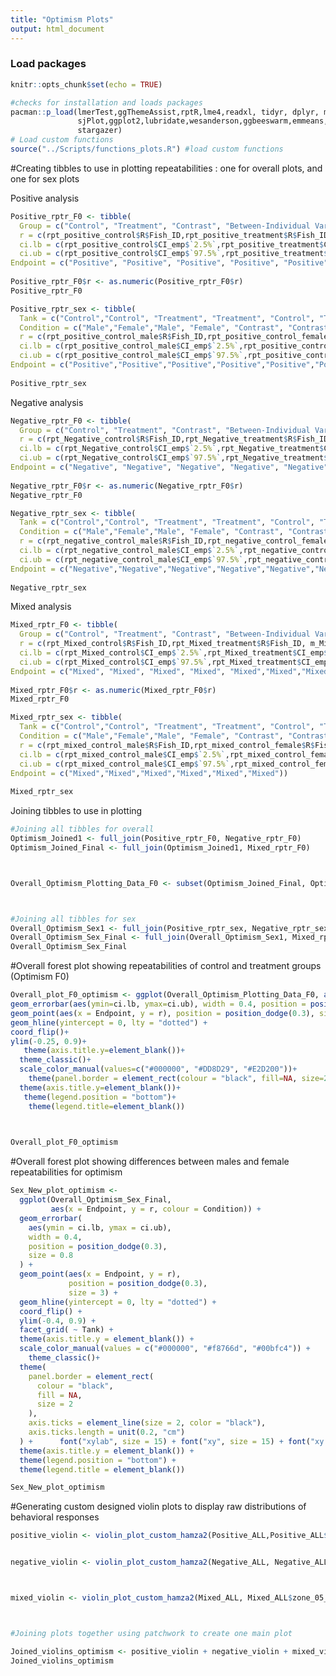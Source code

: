 ```yaml
---
title: "Optimism Plots"
output: html_document
---
```


### Load packages
```r
knitr::opts_chunk$set(echo = TRUE)

#checks for installation and loads packages
pacman::p_load(lmerTest,ggThemeAssist,rptR,lme4,readxl, tidyr, dplyr, magrittr, lubridate, stringr, purrr,
               sjPlot,ggplot2,lubridate,wesanderson,ggbeeswarm,emmeans,patchwork,viridis,nlme,Rmisc,ggpubr,
               stargazer)
# Load custom functions
source("../Scripts/functions_plots.R") #load custom functions
```

#Creating tibbles to use in plotting repeatabilities : one for overall plots, and one for sex plots

Positive analysis
```r
Positive_rptr_F0 <- tibble(
  Group = c("Control", "Treatment", "Contrast", "Between-Individual Variance (Control Group)", "Within-Individual Variance (Control Group)","Between-Individual Variance (Treatment Group)", "Within-Individual Variance (Treatment Group)"),
  r = c(rpt_positive_control$R$Fish_ID,rpt_positive_treatment$R$Fish_ID, m_positive, within_between_positive_control$R[1], within_between_positive_control$R[2],within_between_positive_treatment$R[1], within_between_positive_treatment$R[2]),
  ci.lb = c(rpt_positive_control$CI_emp$`2.5%`,rpt_positive_treatment$CI_emp$`2.5%`,-0.07, within_between_positive_control$CI_emp[1,1], within_between_positive_control$CI_emp[2,1],within_between_positive_treatment$CI_emp[1,1], within_between_positive_treatment$CI_emp[2,1]),
  ci.ub = c(rpt_positive_control$CI_emp$`97.5%`,rpt_positive_treatment$CI_emp$`97.5%`, 0.30, within_between_positive_control$CI_emp[1,2], within_between_positive_control$CI_emp[2,2],within_between_positive_treatment$CI_emp[1,2], within_between_positive_treatment$CI_emp[2,2]),
Endpoint = c("Positive", "Positive", "Positive", "Positive", "Positive","Positive","Positive"))
  
Positive_rptr_F0$r <- as.numeric(Positive_rptr_F0$r)
Positive_rptr_F0

Positive_rptr_sex <- tibble(
  Tank = c("Control","Control", "Treatment", "Treatment", "Control", "Treatment"),
  Condition = c("Male","Female","Male", "Female", "Contrast", "Contrast"),
  r = c(rpt_positive_control_male$R$Fish_ID,rpt_positive_control_female$R$Fish_ID,rpt_positive_treatment_male$R$Fish_ID,rpt_positive_treatment_female$R$Fish_ID,m_positive_control, m_positive_treatment ),
  ci.lb = c(rpt_positive_control_male$CI_emp$`2.5%`,rpt_positive_control_female$CI_emp$`2.5%`,rpt_positive_treatment_male$CI_emp$`2.5%`,rpt_positive_treatment_female$CI_emp$`2.5%`, -0.13, -0.23),
  ci.ub = c(rpt_positive_control_male$CI_emp$`97.5%`,rpt_positive_control_female$CI_emp$`97.5%`,rpt_positive_treatment_male$CI_emp$`97.5%`,rpt_positive_treatment_female$CI_emp$`97.5%`, 0.36, 0.28),
Endpoint = c("Positive","Positive","Positive","Positive","Positive","Positive"))
  
Positive_rptr_sex
```


Negative analysis
```r
Negative_rptr_F0 <- tibble(
  Group = c("Control", "Treatment", "Contrast", "Between-Individual Variance (Control Group)", "Within-Individual Variance (Control Group)","Between-Individual Variance (Treatment Group)", "Within-Individual Variance (Treatment Group)"),
  r = c(rpt_Negative_control$R$Fish_ID,rpt_Negative_treatment$R$Fish_ID, m_Negative, within_between_Negative_control$R[1], within_between_Negative_control$R[2],within_between_Negative_treatment$R[1], within_between_Negative_treatment$R[2]),
  ci.lb = c(rpt_Negative_control$CI_emp$`2.5%`,rpt_Negative_treatment$CI_emp$`2.5%`,-6.867212e-15, within_between_Negative_control$CI_emp[1,1], within_between_Negative_control$CI_emp[2,1],within_between_Negative_treatment$CI_emp[1,1], within_between_Negative_treatment$CI_emp[2,1]),
  ci.ub = c(rpt_Negative_control$CI_emp$`97.5%`,rpt_Negative_treatment$CI_emp$`97.5%`, 2.347739e-01, within_between_Negative_control$CI_emp[1,2], within_between_Negative_control$CI_emp[2,2],within_between_Negative_treatment$CI_emp[1,2], within_between_Negative_treatment$CI_emp[2,2]),
Endpoint = c("Negative", "Negative", "Negative", "Negative", "Negative","Negative","Negative"))
  
Negative_rptr_F0$r <- as.numeric(Negative_rptr_F0$r)
Negative_rptr_F0

Negative_rptr_sex <- tibble(
  Tank = c("Control","Control", "Treatment", "Treatment", "Control", "Treatment"),
  Condition = c("Male","Female","Male", "Female", "Contrast", "Contrast"),
  r = c(rpt_negative_control_male$R$Fish_ID,rpt_negative_control_female$R$Fish_ID,rpt_negative_treatment_male$R$Fish_ID,rpt_negative_treatment_female$R$Fish_ID,m_negative_control, m_negative_treatment ),
  ci.lb = c(rpt_negative_control_male$CI_emp$`2.5%`,rpt_negative_control_female$CI_emp$`2.5%`,rpt_negative_treatment_male$CI_emp$`2.5%`,rpt_negative_treatment_female$CI_emp$`2.5%`, -0.16, -0.23),
  ci.ub = c(rpt_negative_control_male$CI_emp$`97.5%`,rpt_negative_control_female$CI_emp$`97.5%`,rpt_negative_treatment_male$CI_emp$`97.5%`,rpt_negative_treatment_female$CI_emp$`97.5%`, 0.23, 0.12),
Endpoint = c("Negative","Negative","Negative","Negative","Negative","Negative"))
  
Negative_rptr_sex
```


Mixed analysis
```r
Mixed_rptr_F0 <- tibble(
  Group = c("Control", "Treatment", "Contrast", "Between-Individual Variance (Control Group)", "Within-Individual Variance (Control Group)","Between-Individual Variance (Treatment Group)", "Within-Individual Variance (Treatment Group)"),
  r = c(rpt_Mixed_control$R$Fish_ID,rpt_Mixed_treatment$R$Fish_ID, m_Mixed, within_between_Mixed_control$R[1], within_between_Mixed_control$R[2],within_between_Mixed_treatment$R[1], within_between_Mixed_treatment$R[2]),
  ci.lb = c(rpt_Mixed_control$CI_emp$`2.5%`,rpt_Mixed_treatment$CI_emp$`2.5%`,-0.14, within_between_Mixed_control$CI_emp[1,1], within_between_Mixed_control$CI_emp[2,1],within_between_Mixed_treatment$CI_emp[1,1], within_between_Mixed_treatment$CI_emp[2,1]),
  ci.ub = c(rpt_Mixed_control$CI_emp$`97.5%`,rpt_Mixed_treatment$CI_emp$`97.5%`, 0.24, within_between_Mixed_control$CI_emp[1,2], within_between_Mixed_control$CI_emp[2,2],within_between_Mixed_treatment$CI_emp[1,2], within_between_Mixed_treatment$CI_emp[2,2]),
Endpoint = c("Mixed", "Mixed", "Mixed", "Mixed", "Mixed","Mixed","Mixed"))
  
Mixed_rptr_F0$r <- as.numeric(Mixed_rptr_F0$r)
Mixed_rptr_F0

Mixed_rptr_sex <- tibble(
  Tank = c("Control","Control", "Treatment", "Treatment", "Control", "Treatment"),
  Condition = c("Male","Female","Male", "Female", "Contrast", "Contrast"),
  r = c(rpt_mixed_control_male$R$Fish_ID,rpt_mixed_control_female$R$Fish_ID,rpt_mixed_treatment_male$R$Fish_ID,rpt_mixed_treatment_female$R$Fish_ID,m_mixed_control, m_mixed_treatment ),
  ci.lb = c(rpt_mixed_control_male$CI_emp$`2.5%`,rpt_mixed_control_female$CI_emp$`2.5%`,rpt_mixed_treatment_male$CI_emp$`2.5%`,rpt_mixed_treatment_female$CI_emp$`2.5%`, -0.30, -0.23),
  ci.ub = c(rpt_mixed_control_male$CI_emp$`97.5%`,rpt_mixed_control_female$CI_emp$`97.5%`,rpt_mixed_treatment_male$CI_emp$`97.5%`,rpt_mixed_treatment_female$CI_emp$`97.5%`, 0.28, 0.30),
Endpoint = c("Mixed","Mixed","Mixed","Mixed","Mixed","Mixed"))
  
Mixed_rptr_sex
```

Joining tibbles to use in plotting 
```r

#Joining all tibbles for overall
Optimism_Joined1 <- full_join(Positive_rptr_F0, Negative_rptr_F0)
Optimism_Joined_Final <- full_join(Optimism_Joined1, Mixed_rptr_F0)



Overall_Optimism_Plotting_Data_F0 <- subset(Optimism_Joined_Final, Optimism_Joined_Final$Group %in% c("Treatment","Control","Contrast")) #Will be used for plotting just the overall repeatabilites 



#Joining all tibbles for sex
Overall_Optimism_Sex1 <- full_join(Positive_rptr_sex, Negative_rptr_sex)
Overall_Optimism_Sex_Final <- full_join(Overall_Optimism_Sex1, Mixed_rptr_sex)
Overall_Optimism_Sex_Final


```

#Overall forest plot showing repeatabilities of control and treatment groups (Optimism F0)
```r

Overall_plot_F0_optimism <- ggplot(Overall_Optimism_Plotting_Data_F0, aes(x=Endpoint, y=r, colour=Group)) +
geom_errorbar(aes(ymin=ci.lb, ymax=ci.ub), width = 0.4, position = position_dodge(0.3), size=0.8) +
geom_point(aes(x = Endpoint, y = r), position = position_dodge(0.3), size=3)+
geom_hline(yintercept = 0, lty = "dotted") +
coord_flip()+
ylim(-0.25, 0.9)+
   theme(axis.title.y=element_blank())+
  theme_classic()+
  scale_color_manual(values=c("#000000", "#DD8D29", "#E2D200"))+
    theme(panel.border = element_rect(colour = "black", fill=NA, size=2),axis.ticks = element_line(size=2,color="black"),axis.ticks.length=unit(0.2,"cm"))+      font("xylab",size=15)+font("xy",size=15)+font("xy.text", size = 15) +
  theme(axis.title.y=element_blank())+
   theme(legend.position = "bottom")+
    theme(legend.title=element_blank())
 


Overall_plot_F0_optimism
```

#Overall forest plot showing differences between males and female repeatabilities for optimism 
```r
Sex_New_plot_optimism <-
  ggplot(Overall_Optimism_Sex_Final,
         aes(x = Endpoint, y = r, colour = Condition)) +
  geom_errorbar(
    aes(ymin = ci.lb, ymax = ci.ub),
    width = 0.4,
    position = position_dodge(0.3),
    size = 0.8
  ) +
  geom_point(aes(x = Endpoint, y = r),
             position = position_dodge(0.3),
             size = 3) +
  geom_hline(yintercept = 0, lty = "dotted") +
  coord_flip() +
  ylim(-0.4, 0.9) +
  facet_grid( ~ Tank) +
  theme(axis.title.y = element_blank()) +
  scale_color_manual(values = c("#000000", "#f8766d", "#00bfc4")) +
    theme_classic()+
  theme(
    panel.border = element_rect(
      colour = "black",
      fill = NA,
      size = 2
    ),
    axis.ticks = element_line(size = 2, color = "black"),
    axis.ticks.length = unit(0.2, "cm")
  ) +      font("xylab", size = 15) + font("xy", size = 15) + font("xy.text", size = 15) +
  theme(axis.title.y = element_blank()) +
  theme(legend.position = "bottom") +
  theme(legend.title = element_blank())

Sex_New_plot_optimism

```


#Generating custom designed violin plots to display raw distributions of behavioral responses
```r


positive_violin <- violin_plot_custom_hamza2(Positive_ALL,Positive_ALL$zone_05_dur,"Time spent near positive stimulus", "Seconds")


negative_violin <- violin_plot_custom_hamza2(Negative_ALL, Negative_ALL$zone_05_dur, "Time spent near negative stimulus", "Seconds")



mixed_violin <- violin_plot_custom_hamza2(Mixed_ALL, Mixed_ALL$zone_05_dur, "Time spent near mixed stimulus", "Seconds")



#Joining plots together using patchwork to create one main plot

Joined_violins_optimism <- positive_violin + negative_violin + mixed_violin + plot_layout(ncol = 2, nrow=2)
Joined_violins_optimism
```


